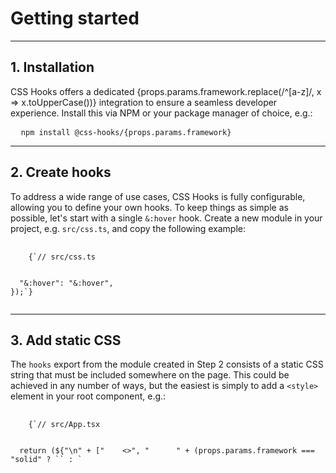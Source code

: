
# Getting started

---

## 1. Installation

CSS Hooks offers a dedicated {props.params.framework.replace(/^[a-z]/, x =>
x.toUpperCase())} integration to ensure a seamless developer experience. Install
this via NPM or your package manager of choice, e.g.:

<Pre>
  <Code>npm install @css-hooks/{props.params.framework}</Code>
</Pre>

---

## 2. Create hooks

To address a wide range of use cases, CSS Hooks is fully configurable, allowing
you to define your own hooks. To keep things as simple as possible, let's start
with a single `&:hover` hook. Create a new module in your project, e.g.
`src/css.ts`, and copy the following example:

<Pre>
  <Code className="language-typescript">
    {`// src/css.ts

    
  "&:hover": "&:hover",
});`}
  </Code>
</Pre>

---

## 3. Add static CSS

The `hooks` export from the module created in Step 2 consists of a static CSS
string that must be included somewhere on the page. This could be achieved in
any number of ways, but the easiest is simply to add a `<style>` element in your
root component, e.g.:

<Pre>
  <Code className="language-tsx">
    {`// src/App.tsx


  return (${"\n" + ["    <>", "      " + (props.params.framework === "solid" ? `<style>{hooks}</style>` : `<style dangerouslySetInnerHTML={{ __html: hooks }} />`), "      <h1>Hello world</h1>", "    </>", "  );", "}"].map(x => x + "\n").join("")}`}

  </Code>
</Pre>

---

## 4. Use hooks

Now you're ready to use your configured hooks. Simply import the `css` function
and apply it to your style object. The style object continues to work exactly
the same as in {props.params.framework.replace(/^[a-z]/, x =>
x.toUpperCase())}'s `style` prop API, except that it allows you to leverage your
hooks by nesting additional style objects.

```tsx
// src/Button.tsx

import { css } from "./css";

export default function Button(props: ButtonProps) {
  return (
    <button
      {...props}
      style={css({
        color: "black",
        "&:hover": { color: "blue" },
      })}
    />
  );
}
```

---

## 5. Next steps

Proceed to the [Configuration](./configuration) guide to learn how to configure
additional hooks.
